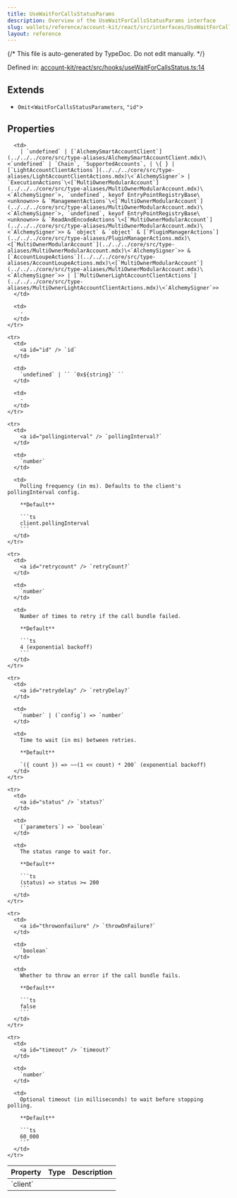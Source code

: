 ```yaml
---
title: UseWaitForCallsStatusParams
description: Overview of the UseWaitForCallsStatusParams interface
slug: wallets/reference/account-kit/react/src/interfaces/UseWaitForCallsStatusParams
layout: reference
---
```


{/* This file is auto-generated by TypeDoc. Do not edit manually. */}

Defined in: [account-kit/react/src/hooks/useWaitForCallsStatus.ts:14](https://github.com/alchemyplatform/aa-sdk/blob/9f926c402d1661309abbf8eae8431e52e8c5e53f/account-kit/react/src/hooks/useWaitForCallsStatus.ts#L14)

## Extends

- `Omit`\<`WaitForCallsStatusParameters`, `"id"`>

## Properties

<table>
  <thead>
    <tr>
      <th align="left">Property</th>
      <th align="left">Type</th>
      <th align="left">Description</th>
    </tr>
  </thead>

  <tbody>
    <tr>
      <td>
        <a id="client" /> `client`
      </td>

      <td>
        | `undefined` | [`AlchemySmartAccountClient`](../../../core/src/type-aliases/AlchemySmartAccountClient.mdx)\<`undefined` | `Chain`, `SupportedAccounts`, | \{ } | [`LightAccountClientActions`](../../../core/src/type-aliases/LightAccountClientActions.mdx)\<`AlchemySigner`> | `ExecutionActions`\<[`MultiOwnerModularAccount`](../../../core/src/type-aliases/MultiOwnerModularAccount.mdx)\<`AlchemySigner`>, `undefined`, keyof EntryPointRegistryBase\<unknown>> & `ManagementActions`\<[`MultiOwnerModularAccount`](../../../core/src/type-aliases/MultiOwnerModularAccount.mdx)\<`AlchemySigner`>, `undefined`, keyof EntryPointRegistryBase\<unknown>> & `ReadAndEncodeActions`\<[`MultiOwnerModularAccount`](../../../core/src/type-aliases/MultiOwnerModularAccount.mdx)\<`AlchemySigner`>> & `object` & `object` & [`PluginManagerActions`](../../../core/src/type-aliases/PluginManagerActions.mdx)\<[`MultiOwnerModularAccount`](../../../core/src/type-aliases/MultiOwnerModularAccount.mdx)\<`AlchemySigner`>> & [`AccountLoupeActions`](../../../core/src/type-aliases/AccountLoupeActions.mdx)\<[`MultiOwnerModularAccount`](../../../core/src/type-aliases/MultiOwnerModularAccount.mdx)\<`AlchemySigner`>> | [`MultiOwnerLightAccountClientActions`](../../../core/src/type-aliases/MultiOwnerLightAccountClientActions.mdx)\<`AlchemySigner`>>
      </td>

      <td>
        ‐
      </td>
    </tr>

    <tr>
      <td>
        <a id="id" /> `id`
      </td>

      <td>
        `undefined` | `` `0x${string}` ``
      </td>

      <td>
        ‐
      </td>
    </tr>

    <tr>
      <td>
        <a id="pollinginterval" /> `pollingInterval?`
      </td>

      <td>
        `number`
      </td>

      <td>
        Polling frequency (in ms). Defaults to the client's pollingInterval config.

        **Default**

        ```ts
        client.pollingInterval
        ```
      </td>
    </tr>

    <tr>
      <td>
        <a id="retrycount" /> `retryCount?`
      </td>

      <td>
        `number`
      </td>

      <td>
        Number of times to retry if the call bundle failed.

        **Default**

        ```ts
        4 (exponential backoff)
        ```
      </td>
    </tr>

    <tr>
      <td>
        <a id="retrydelay" /> `retryDelay?`
      </td>

      <td>
        `number` | (`config`) => `number`
      </td>

      <td>
        Time to wait (in ms) between retries.

        **Default**

        `({ count }) => ~~(1 << count) * 200` (exponential backoff)
      </td>
    </tr>

    <tr>
      <td>
        <a id="status" /> `status?`
      </td>

      <td>
        (`parameters`) => `boolean`
      </td>

      <td>
        The status range to wait for.

        **Default**

        ```ts
        (status) => status >= 200
        ```
      </td>
    </tr>

    <tr>
      <td>
        <a id="throwonfailure" /> `throwOnFailure?`
      </td>

      <td>
        `boolean`
      </td>

      <td>
        Whether to throw an error if the call bundle fails.

        **Default**

        ```ts
        false
        ```
      </td>
    </tr>

    <tr>
      <td>
        <a id="timeout" /> `timeout?`
      </td>

      <td>
        `number`
      </td>

      <td>
        Optional timeout (in milliseconds) to wait before stopping polling.

        **Default**

        ```ts
        60_000
        ```
      </td>
    </tr>

  </tbody>
</table>

